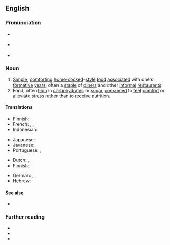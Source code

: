 ==English==
{{was wotd|2021|December|5}}

===Pronunciation===
* {{a|RP}} {{IPA|en|/ˈkʌmfət ˌfuːd/}}
* {{a|GA}} {{IPA|en|/ˈkʌmfɚt ˌfud/}}
* {{hyphenation|en|com|fort food}}

===Noun===
{{en-noun|~}} {{term-label|en|originally|US}}

# [[simple|Simple]], [[comforting#Adjective|comforting]] [[homecooked|home-cooked]]-[[style#Noun|style]] [[food]] [[associate]]d with one's [[formative]] [[year]]s, often a [[staple#Noun|staple]] of [[diner]]s and other [[informal]] [[restaurant]]s.
# Food, often [[high#Adjective|high]] in [[carbohydrate]]s or [[sugar#Noun|sugar]], [[consume]]d to [[feel#Verb|feel]] [[comfort#Noun|comfort]] or [[alleviate]] [[stress#Noun|stress]] rather than to [[receive]] [[nutrition]].
#: {{ux|en|After the relationship ended, she overindulged on '''comfort food''' every night.}}

====Translations====
{{trans-top|simple, comforting home-cooked-style food associated with one’s formative years}}
* Finnish: {{t|fi|lohtusyöminen}}
* French: {{t|fr|aliment-doudou|m}}, {{t|fr|aliment-réconfort|m}}, {{t|fr|aliment réconfortant|m}}
* Indonesian: {{t|id|makanan rumahan}}
{{trans-mid}}
* Japanese: {{t|ja|コンフォート・フード}}
* Javanese: {{t|jv|olahan omahan}}
* Portuguese: {{t|pt|comida de conforto|f}}, {{t|pt|comida caseira|f}}
{{trans-bottom}}

{{trans-top|food consumed to feel comfort or alleviate stress}}
* Dutch: {{t+|nl|troosteten|n}}, {{t|nl|troostvoedsel|n}}
* Finnish: {{t|fi|lohturuoka}}
{{trans-mid}}
* German: {{t|de|Nervennahrung|f}}, {{t+|de|Seelentröster|m}}
* Hebrew: {{t|he|אוכל מנחם|alt=אוכל מנחם \ אֹכֶל מְנַחֵם|tr=okhél m'nakhém|m}}
{{trans-bottom}}

====See also====
* {{l|en|soul food}}

===Further reading===
* {{pedia}}
* {{R:OED Online|subentry=comfort food|subpos=n|subid=8985487|entry=comfort|pos=n|id=36890|date=1997}}
* {{R:Lexico|pos=n}}